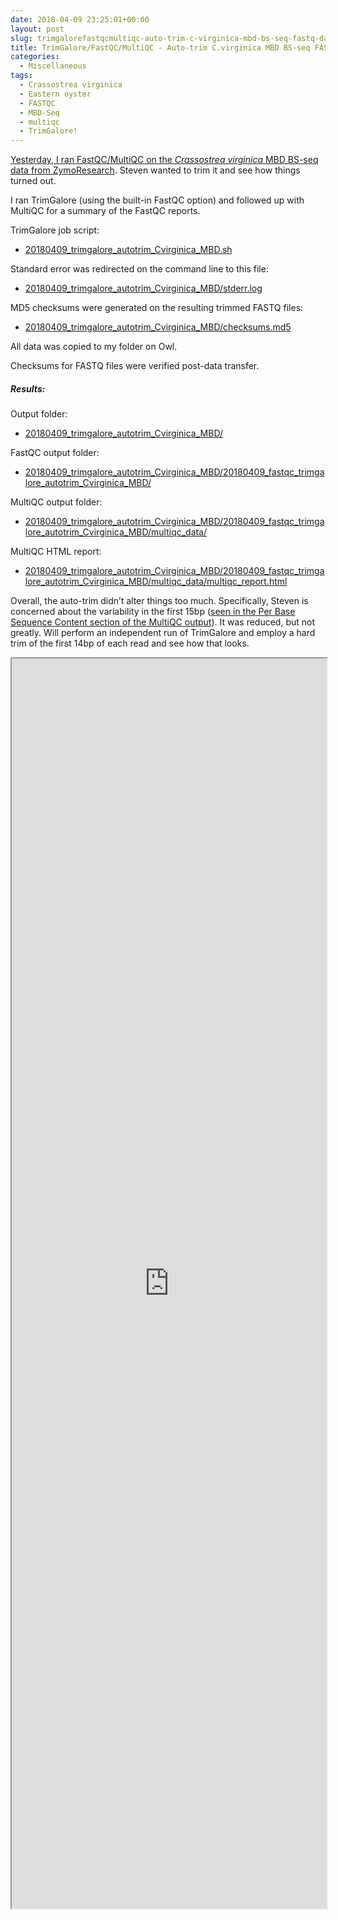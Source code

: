 ```yaml
---
date: 2018-04-09 23:25:01+00:00
layout: post
slug: trimgalorefastqcmultiqc-auto-trim-c-virginica-mbd-bs-seq-fastq-data
title: TrimGalore/FastQC/MultiQC - Auto-trim C.virginica MBD BS-seq FASTQ data
categories:
  - Miscellaneous
tags:
  - Crassostrea virginica
  - Eastern oyster
  - FASTQC
  - MBD-Seq
  - multiqc
  - TrimGalore!
---
```


[Yesterday, I ran FastQC/MultiQC on the _Crassostrea virginica_ MBD BS-seq data from ZymoResearch](https://robertslab.github.io/sams-notebook/2018/04/09/fastqcmultiqc-c-virginica-mbd-bs-seq-data.html). Steven wanted to trim it and see how things turned out.

I ran TrimGalore (using the built-in FastQC option) and followed up with MultiQC for a summary of the FastQC reports.

TrimGalore job script:





  * [20180409_trimgalore_autotrim_Cvirginica_MBD.sh](https://owl.fish.washington.edu/Athaliana/20180409_trimgalore_autotrim_Cvirginica_MBD/20180409_trimgalore_autotrim_Cvirginica_MBD.sh)



Standard error was redirected on the command line to this file:



  * [20180409_trimgalore_autotrim_Cvirginica_MBD/stderr.log](https://owl.fish.washington.edu/Athaliana/20180409_trimgalore_autotrim_Cvirginica_MBD/stderr.log)



MD5 checksums were generated on the resulting trimmed FASTQ files:



  * [20180409_trimgalore_autotrim_Cvirginica_MBD/checksums.md5](https://owl.fish.washington.edu/Athaliana/20180409_trimgalore_autotrim_Cvirginica_MBD/checksums.md5)



All data was copied to my folder on Owl.

Checksums for FASTQ files were verified post-data transfer.



##### Results:



Output folder:





  * [20180409_trimgalore_autotrim_Cvirginica_MBD/](https://owl.fish.washington.edu/Athaliana/20180409_trimgalore_autotrim_Cvirginica_MBD/)



FastQC output folder:



  * [20180409_trimgalore_autotrim_Cvirginica_MBD/20180409_fastqc_trimgalore_autotrim_Cvirginica_MBD/](https://owl.fish.washington.edu/Athaliana/20180409_trimgalore_autotrim_Cvirginica_MBD/20180409_fastqc_trimgalore_autotrim_Cvirginica_MBD/)



MultiQC output folder:



  * [20180409_trimgalore_autotrim_Cvirginica_MBD/20180409_fastqc_trimgalore_autotrim_Cvirginica_MBD/multiqc_data/](https://owl.fish.washington.edu/Athaliana/20180409_trimgalore_autotrim_Cvirginica_MBD/20180409_fastqc_trimgalore_autotrim_Cvirginica_MBD/multiqc_data/)



MultiQC HTML report:



  * [20180409_trimgalore_autotrim_Cvirginica_MBD/20180409_fastqc_trimgalore_autotrim_Cvirginica_MBD/multiqc_data/multiqc_report.html](https://owl.fish.washington.edu/Athaliana/20180409_trimgalore_autotrim_Cvirginica_MBD/20180409_fastqc_trimgalore_autotrim_Cvirginica_MBD/multiqc_data/multiqc_report.html)



Overall, the auto-trim didn't alter things too much. Specifically, Steven is concerned about the variability in the first 15bp ([seen in the Per Base Sequence Content section of the MultiQC output](https://owl.fish.washington.edu/Athaliana/20180409_trimgalore_autotrim_Cvirginica_MBD/20180409_fastqc_trimgalore_autotrim_Cvirginica_MBD/multiqc_data/multiqc_report.html#fastqc_per_base_sequence_content)). It was reduced, but not greatly. Will perform an independent run of TrimGalore and employ a hard trim of the first 14bp of each read and see how that looks.

<iframe src="https://owl.fish.washington.edu/Athaliana/20180409_trimgalore_autotrim_Cvirginica_MBD/20180409_fastqc_trimgalore_autotrim_Cvirginica_MBD/multiqc_data/multiqc_report.html" width="100%" height="2000" scrolling="yes"></iframe>
